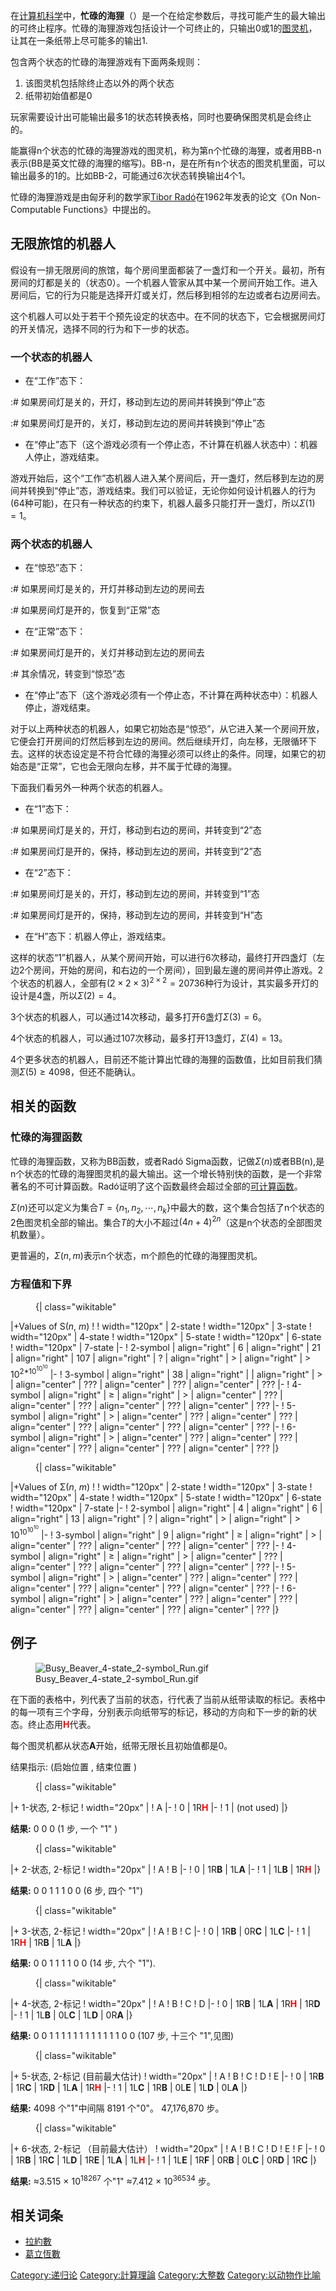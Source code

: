 {{Unreferenced|time=2020-07-23T12:17:46+00:00}}
在[[计算机科学|计算机科学]]中，'''忙碌的海狸'''（{{lang|en|Busy Beaver}}）是一个在给定参数后，寻找可能产生的最大输出的可终止程序。忙碌的海狸游戏包括设计一个可终止的，只输出0或1的[[图灵机|图灵机]]，让其在一条纸带上尽可能多的输出1.

包含两个状态的忙碌的海狸游戏有下面两条规则：

# 该图灵机包括除终止态以外的两个状态
# 纸带初始值都是0

玩家需要设计出可能输出最多1的状态转换表格，同时也要确保图灵机是会终止的。

能赢得n个状态的忙碌的海狸游戏的图灵机，称为第n个忙碌的海狸，或者用BB-n表示(BB是英文忙碌的海狸的缩写)。BB-n，是在所有n个状态的图灵机里面，可以输出最多的1的。比如BB-2，可能通过6次状态转换输出4个1。

忙碌的海狸游戏是由匈牙利的数学家[[Tibor_Radó|Tibor Radó]]在1962年发表的论文《On Non-Computable Functions》中提出的。

==无限旅馆的机器人==
假设有一排无限房间的旅馆，每个房间里面都装了一盏灯和一个开关。最初，所有房间的灯都是关的（状态0）。一个机器人管家从其中某一个房间开始工作。进入房间后，它的行为只能是选择开灯或关灯，然后移到相邻的左边或者右边房间去。

这个机器人可以处于若干个预先设定的状态中。在不同的状态下，它会根据房间灯的开关情况，选择不同的行为和下一步的状态。

===一个状态的机器人===
* 在“工作”态下：
:# 如果房间灯是关的，开灯，移动到左边的房间并转换到“停止”态
:# 如果房间灯是开的，关灯，移动到左边的房间并转换到“停止”态
* 在“停止”态下（这个游戏必须有一个停止态，不计算在机器人状态中）：机器人停止，游戏结束。

游戏开始后，这个“工作”态机器人进入某个房间后，开一盏灯，然后移到左边的房间并转换到“停止”态，游戏结束。我们可以验证，无论你如何设计机器人的行为(64种可能)，在只有一种状态的约束下，机器人最多只能打开一盏灯，所以<math>\Sigma(1)=1</math>。
  
===两个状态的机器人===
* 在“惊恐”态下：
:# 如果房间灯是关的，开灯并移动到左边的房间去
:# 如果房间灯是开的，恢复到“正常”态
* 在“正常”态下：
:# 如果房间灯是开的，关灯并移动到左边的房间去
:# 其余情况，转变到“惊恐”态
* 在“停止”态下（这个游戏必须有一个停止态，不计算在两种状态中）：机器人停止，游戏结束。

对于以上两种状态的机器人，如果它初始态是“惊恐”，从它进入某一个房间开放，它便会打开房间的灯然后移到左边的房间。然后继续开灯，向左移，无限循环下去。这样的状态设定是不符合忙碌的海狸必须可以终止的条件。同理，如果它的初始态是“正常”，它也会无限向左移，并不属于忙碌的海狸。

下面我们看另外一种两个状态的机器人。
* 在“1”态下：
:# 如果房间灯是关的，开灯，移动到右边的房间，并转变到“2”态
:# 如果房间灯是开的，保持，移动到左边的房间，并转变到“2”态
* 在“2”态下：
:# 如果房间灯是关的，开灯，移动到左边的房间，并转变到“1”态
:# 如果房间灯是开的，保持，移动到左边的房间，并转变到“H”态
* 在“H”态下：机器人停止，游戏结束。

这样的状态“1”机器人，从某个房间开始，可以进行6次移动，最终打开四盏灯（左边2个房间，开始的房间，和右边的一个房间），回到最左邊的房间并停止游戏。2个状态的机器人，全部有<math>(2\times2\times3)^{2\times2}=20736</math>种行为设计，其实最多开灯的设计是4盏，所以<math>\Sigma(2)=4</math>。

3个状态的机器人，可以通过14次移动，最多打开6盏灯<math>\Sigma(3)=6</math>。

4个状态的机器人，可以通过107次移动，最多打开13盏灯，<math>\Sigma(4)=13</math>。

4个更多状态的机器人，目前还不能计算出忙碌的海狸的函数值，比如目前我们猜测<math>\Sigma(5)\geqslant4098</math>，但还不能确认。

==相关的函数==
===忙碌的海狸函数===
忙碌的海狸函数，又称为BB函数，或者Radó Sigma函数，记做<math>\Sigma(n)</math>或者BB(n),是n个状态的忙碌的海狸图灵机的最大输出。这一个增长特别快的函数，是一个非常著名的不可计算函数。Radó证明了这个函数最终会超过全部的[[可计算函数|可计算函数]]。  

<math>\Sigma(n)</math>还可以定义为集合<math>T = \{n_1,n_2,\cdots,n_k\}</math>中最大的数，这个集合包括了n个状态的2色图灵机全部的输出。集合<math>T</math>的大小不超过<math>(4n+4)^{2n}</math>（这是n个状态的全部图灵机数量）。

更普遍的，<math>\Sigma(n,m)</math>表示n个状态，m个颜色的忙碌的海狸图灵机。

===方程值和下界===
:{| class="wikitable"
|+Values of S(''n'', ''m'')
! {{diagonal split header|''m''|''n''}}
! width="120px" | 2-state
! width="120px" | 3-state
! width="120px" | 4-state
! width="120px" | 5-state
! width="120px" | 6-state
! width="120px" | 7-state
|-
! 2-symbol
| align="right" | 6
| align="right" | 21
| align="right" | 107
| align="right" |  {{val|47176870}}?
| align="right" | > {{val|7.4|e=36534}}
| align="right" | > 10<sup>2*10<sup>10<sup>10<sup>{{val|18705353}}</sup></sup></sup></sup>
|-
! 3-symbol
| align="right" | 38
| align="right" | {{nowrap|≥ {{val|119112334170342540}}}}
| align="right" | > {{val|1.0|e=14072}}
| align="center" | ???
| align="center" | ???
| align="center" | ???
|-
! 4-symbol
| align="right" | ≥ {{val|3932964}}
| align="right" | > {{val|5.2|e=13036}}
| align="center" | ???
| align="center" | ???
| align="center" | ???
| align="center" | ???
|-
! 5-symbol
| align="right" | > {{val|1.9|e=704}}
| align="center" | ???
| align="center" | ???
| align="center" | ???
| align="center" | ???
| align="center" | ???
|-
! 6-symbol
| align="right" | > {{val|2.4|e=9866}}
| align="center" | ???
| align="center" | ???
| align="center" | ???
| align="center" | ???
| align="center" | ???
|}

:{| class="wikitable"
|+Values of Σ(''n'', ''m'')
! {{diagonal split header|''m''|''n''}}
! width="120px" | 2-state
! width="120px" | 3-state
! width="120px" | 4-state
! width="120px" | 5-state
! width="120px" | 6-state
! width="120px" | 7-state
|-
! 2-symbol
| align="right" | 4
| align="right" | 6
| align="right" | 13
| align="right" |  {{val|4098}}?
| align="right" | > {{val|3.5|e=18267}}
| align="right" | > 10<sup>10<sup>10<sup>10<sup>{{val|18705353}}</sup></sup></sup></sup>
|-
! 3-symbol
| align="right" | 9
| align="right" | ≥ {{val|374676383}}
| align="right" | > {{val|1.3|e=7036}}
| align="center" | ???
| align="center" | ???
| align="center" | ???
|-
! 4-symbol
| align="right" | ≥ {{val|2050}}
| align="right" | > {{val|3.7|e=6518}}
| align="center" | ???
| align="center" | ???
| align="center" | ???
| align="center" | ???
|-
! 5-symbol
| align="right" | > {{val|1.7|e=352}}
| align="center" | ???
| align="center" | ???
| align="center" | ???
| align="center" | ???
| align="center" | ???
|-
! 6-symbol
| align="right" | > {{val|1.9|e=4933}}
| align="center" | ???
| align="center" | ???
| align="center" | ???
| align="center" | ???
| align="center" | ???
|}

==例子==
[[File:Busy_Beaver_4-state_2-symbol_Run.gif|thumb]]

在下面的表格中，列代表了当前的状态，行代表了当前从纸带读取的标记。表格中的每一项有三个字母，分别表示向纸带写的标记，移动的方向和下一步的新的状态。终止态用<span style="color:red">'''H'''</span>代表。

每个图灵机都从状态'''A'''开始，纸带无限长且初始值都是0。

结果指示: (启始位置 {{overline|1}}, 结束位置 {{underline|1}})

:{| class="wikitable"
|+ 1-状态, 2-标记
! width="20px" |
! A
|-
! 0
| 1R<span style="color:red">'''H'''</span>
|-
! 1
| (not used)
|}

'''结果:''' 0 0 {{overline|1}} {{underline|0}} 0 (1 步, 一个 "1" )

:{| class="wikitable"
|+ 2-状态, 2-标记
! width="20px" |
! A
! B
|-
! 0
| 1R'''B'''
| 1L'''A'''
|-
! 1
| 1L'''B'''
| 1R<span style="color:red">'''H'''</span>
|}

'''结果:''' 0 0 1 1 {{underline|{{overline|1}}}} 1 0 0 (6 步, 四个 "1")

:{| class="wikitable"
|+ 3-状态, 2-标记
! width="20px" |
! A
! B
! C
|-
! 0
| 1R'''B'''
| 0R'''C'''
| 1L'''C'''
|-
! 1
| 1R<span style="color:red">'''H'''</span>
| 1R'''B'''
| 1L'''A'''
|}

'''结果:''' 0 0 1 {{overline|1}} 1 {{underline|1}} 1 1 0 0 (14 步, 六个 "1").

:{| class="wikitable"
|+ 4-状态, 2-标记
! width="20px" |
! A
! B
! C
! D
|-
! 0
| 1R'''B'''
| 1L'''A'''
| 1R<span style="color:red">'''H'''</span>
| 1R'''D'''
|-
! 1
| 1L'''B'''
| 0L'''C'''
| 1L'''D'''
| 0R'''A'''
|}

'''结果:''' 0 0 1 {{underline|0}} 1 1 1 1 1 1 1 1 {{overline|1}} 1 1 1 0 0 (107 步, 十三个 "1",见图)

:{| class="wikitable"
|+ 5-状态, 2-标记 (目前最大估计)
! width="20px" |
! A
! B
! C
! D
! E
|-
! 0
| 1R'''B'''
| 1R'''C'''
| 1R'''D'''
| 1L'''A'''
| 1R<span style="color:red">'''H'''</span>
|-
! 1
| 1L'''C'''
| 1R'''B'''
| 0L'''E'''
| 1L'''D'''
| 0L'''A'''
|}

'''结果:''' 4098 个"1"中间隔 8191 个"0"。 47,176,870 步。

:{| class="wikitable"
|+ 6-状态, 2-标记 （目前最大估计）
! width="20px" |
! A
! B
! C
! D
! E
! F
|-
! 0
| 1R'''B'''
| 1R'''C'''
| 1L'''D'''
| 1R'''E'''
| 1L'''A'''
| 1L<span style="color:red">'''H'''</span>
|-
! 1
| 1L'''E'''
| 1R'''F'''
| 0R'''B'''
| 0L'''C'''
| 0R'''D'''
| 1R'''C'''
|}

'''结果:''' ≈3.515 × 10<sup>18267</sup> 个"1" ≈7.412 × 10<sup>36534</sup> 步。

==相关词条==
*[[拉約數|拉約數]]
*[[葛立恆數|葛立恆數]]

[[Category:递归论|Category:递归论]]
[[Category:計算理論|Category:計算理論]]
[[Category:大整数|Category:大整数]]
[[Category:以动物作比喻|Category:以动物作比喻]]